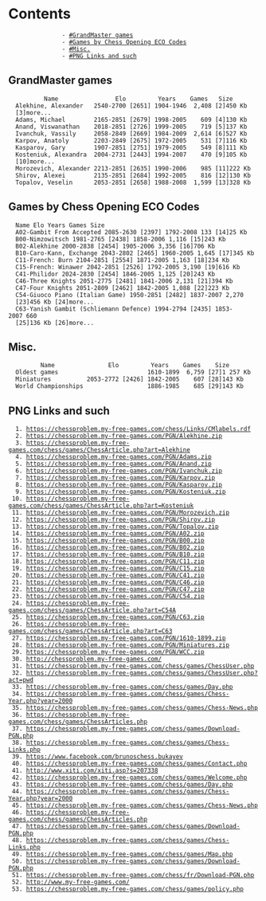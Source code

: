 = Contents =
                - [[#GrandMaster games]]
                - [[#Games by Chess Opening ECO Codes]]
                - [[#Misc.]]
                - [[#PNG Links and such]]


== GrandMaster games ==

           Name                Elo         Years    Games   Size
   Alekhine, Alexander   2540-2700 [2651] 1904-1946  2,408 [2]450 Kb
   [3]more...
   Adams, Michael        2165-2851 [2679] 1998-2005    609 [4]130 Kb
   Anand, Viswanathan    2018-2851 [2726] 1999-2005    719 [5]137 Kb
   Ivanchuk, Vassily     2058-2849 [2669] 1984-2009  2,614 [6]527 Kb
   Karpov, Anatoly       2203-2849 [2675] 1972-2005    531 [7]116 Kb
   Kasparov, Gary        1907-2851 [2751] 1979-2005    549 [8]111 Kb
   Kosteniuk, Alexandra  2004-2731 [2443] 1994-2007    470 [9]105 Kb
   [10]more...
   Morozevich, Alexander 2213-2851 [2635] 1990-2006    985 [11]222 Kb
   Shirov, Alexei        2135-2851 [2684] 1992-2005    816 [12]130 Kb
   Topalov, Veselin      2053-2851 [2658] 1988-2008  1,599 [13]328 Kb

== Games by Chess Opening ECO Codes ==

   Name Elo Years Games Size
   A02-Gambit From Accepted 2085-2630 [2397] 1792-2008 133 [14]25 Kb
   B00-Nimzowitsch 1981-2765 [2438] 1858-2006 1,116 [15]243 Kb
   B02-Alekhine 2000-2838 [2454] 1905-2006 3,356 [16]706 Kb
   B10-Caro-Kann, Exchange 2043-2802 [2465] 1960-2005 1,645 [17]345 Kb
   C11-French: Burn 2104-2851 [2554] 1871-2005 1,163 [18]234 Kb
   C15-French: Winawer 2042-2851 [2526] 1792-2005 3,190 [19]616 Kb
   C41-Philidor 2024-2830 [2454] 1846-2005 1,125 [20]243 Kb
   C46-Three Knights 2051-2775 [2481] 1841-2006 2,131 [21]394 Kb
   C47-Four Knights 2051-2809 [2462] 1842-2005 1,088 [22]223 Kb
   C54-Giuoco Piano (Italian Game) 1950-2851 [2482] 1837-2007 2,270
   [23]456 Kb [24]more...
   C63-Yanish Gambit (Schliemann Defence) 1994-2794 [2435] 1853-2007 660
   [25]136 Kb [26]more...

== Misc. ==

          Name               Elo         Years    Games    Size
   Oldest games                         1610-1899  6,759 [27]1 257 Kb
   Miniatures          2053-2772 [2426] 1842-2005    607 [28]143 Kb
   World Championships                  1886-1985    685 [29]143 Kb

== PNG Links and such ==

   1. https://chessproblem.my-free-games.com/chess/Links/CMlabels.rdf
   2. https://chessproblem.my-free-games.com/PGN/Alekhine.zip
   3. https://chessproblem.my-free-games.com/chess/games/ChessArticle.php?art=Alekhine
   4. https://chessproblem.my-free-games.com/PGN/Adams.zip
   5. https://chessproblem.my-free-games.com/PGN/Anand.zip
   6. https://chessproblem.my-free-games.com/PGN/Ivanchuk.zip
   7. https://chessproblem.my-free-games.com/PGN/Karpov.zip
   8. https://chessproblem.my-free-games.com/PGN/Kasparov.zip
   9. https://chessproblem.my-free-games.com/PGN/Kosteniuk.zip
  10. https://chessproblem.my-free-games.com/chess/games/ChessArticle.php?art=Kosteniuk
  11. https://chessproblem.my-free-games.com/PGN/Morozevich.zip
  12. https://chessproblem.my-free-games.com/PGN/Shirov.zip
  13. https://chessproblem.my-free-games.com/PGN/Topalov.zip
  14. https://chessproblem.my-free-games.com/PGN/A02.zip
  15. https://chessproblem.my-free-games.com/PGN/B00.zip
  16. https://chessproblem.my-free-games.com/PGN/B02.zip
  17. https://chessproblem.my-free-games.com/PGN/B10.zip
  18. https://chessproblem.my-free-games.com/PGN/C11.zip
  19. https://chessproblem.my-free-games.com/PGN/C15.zip
  20. https://chessproblem.my-free-games.com/PGN/C41.zip
  21. https://chessproblem.my-free-games.com/PGN/C46.zip
  22. https://chessproblem.my-free-games.com/PGN/C47.zip
  23. https://chessproblem.my-free-games.com/PGN/C54.zip
  24. https://chessproblem.my-free-games.com/chess/games/ChessArticle.php?art=C54A
  25. https://chessproblem.my-free-games.com/PGN/C63.zip
  26. https://chessproblem.my-free-games.com/chess/games/ChessArticle.php?art=C63
  27. https://chessproblem.my-free-games.com/PGN/1610-1899.zip
  28. https://chessproblem.my-free-games.com/PGN/Miniatures.zip
  29. https://chessproblem.my-free-games.com/PGN/WCC.zip
  30. http://chessproblem.my-free-games.com/
  31. https://chessproblem.my-free-games.com/chess/games/ChessUser.php
  32. https://chessproblem.my-free-games.com/chess/games/ChessUser.php?act=pwd
  33. https://chessproblem.my-free-games.com/chess/games/Day.php
  34. https://chessproblem.my-free-games.com/chess/games/Chess-Year.php?year=2000
  35. https://chessproblem.my-free-games.com/chess/games/Chess-News.php
  36. https://chessproblem.my-free-games.com/chess/games/ChessArticles.php
  37. https://chessproblem.my-free-games.com/chess/games/Download-PGN.php
  38. https://chessproblem.my-free-games.com/chess/games/Chess-Links.php
  39. https://www.facebook.com/brunoschess.bukayev
  40. https://chessproblem.my-free-games.com/chess/games/Contact.php
  41. http://www.xiti.com/xiti.asp?s=207338
  42. https://chessproblem.my-free-games.com/chess/games/Welcome.php
  43. https://chessproblem.my-free-games.com/chess/games/Day.php
  44. https://chessproblem.my-free-games.com/chess/games/Chess-Year.php?year=2000
  45. https://chessproblem.my-free-games.com/chess/games/Chess-News.php
  46. https://chessproblem.my-free-games.com/chess/games/ChessArticles.php
  47. https://chessproblem.my-free-games.com/chess/games/Download-PGN.php
  48. https://chessproblem.my-free-games.com/chess/games/Chess-Links.php
  49. https://chessproblem.my-free-games.com/chess/games/Map.php
  50. https://chessproblem.my-free-games.com/chess/games/Download-PGN.php
  51. https://chessproblem.my-free-games.com/chess/fr/Download-PGN.php
  52. http://www.my-free-games.com/
  53. https://chessproblem.my-free-games.com/chess/games/policy.php
